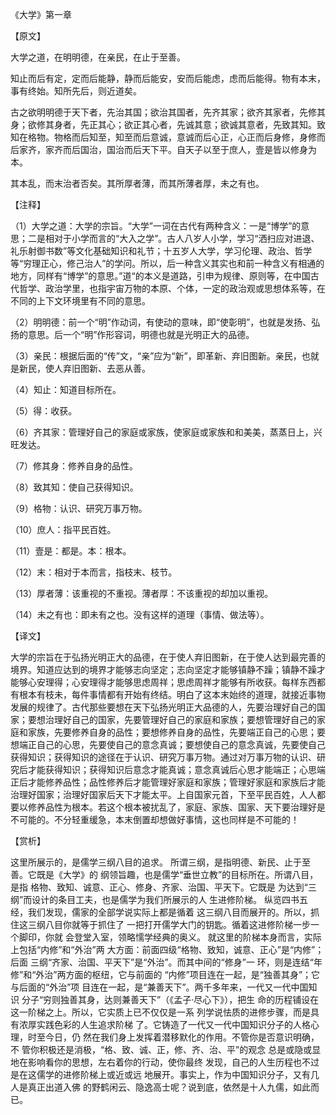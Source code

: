 

《大学》第一章

【原文】

大学之道，在明明德，在亲民，在止于至善。

知止而后有定，定而后能静，静而后能安，安而后能虑，虑而后能得。物有本末，事有终始。知所先后，则近道矣。

古之欲明明德于天下者，先治其国；欲治其国者，先齐其家；欲齐其家者，先修其身；欲修其身者，先正其心；欲正其心者，先诚其意；欲诚其意者，先致其知。致知在格物。物格而后知至，知至而后意诚，意诚而后心正，心正而后身修，身修而后家齐，家齐而后国治，国治而后天下平。自天子以至于庶人，壹是皆以修身为本。

其本乱，而末治者否矣。其所厚者薄，而其所薄者厚，未之有也。

【注释】

（1）大学之道：大学的宗旨。“大学”一词在古代有两种含义：一是“博学”的意思；二是相对于小学而言的“大入之学”。古人八岁人小学，学习“洒扫应对进退、礼乐射御书数”等文化基础知识和礼节；十五岁人大学，学习伦理、政治、哲学等“穷理正心，修己治人”的学问。所以，后一种含义其实也和前一种含义有相通的地方，同样有“博学”的意思。”道“的本义是道路，引申为规律、原则等，在中国古代哲学、政治学里，也指宇宙万物的本原、个体，一定的政治观或思想体系等，在不同的上下文环境里有不同的意思。

（2）明明德：前一个“明”作动词，有使动的意味，即“使彰明”，也就是发扬、弘扬的意思。后一个“明”作形容词，明德也就是光明正大的品德。

（3）亲民：根据后面的“传”文，“亲”应为“新”，即革新、弃旧图新。亲民，也就是新民，使人弃旧图新、去恶从善。

（4）知止：知道目标所在。

（5）得：收获。

（6）齐其家：管理好自己的家庭或家族，使家庭或家族和和美美，蒸蒸日上，兴旺发达。

（7）修其身：修养自身的品性。

（8）致其知：使自己获得知识。

（9）格物：认识、研究万事万物。

（10）庶人：指平民百姓。

（11）壹是：都是。本：根本。

（12）末：相对于本而言，指枝末、枝节。

（13）厚者薄：该重视的不重视。薄者厚：不该重视的却加以重视。

（14）未之有也：即未有之也。没有这样的道理（事情、做法等）。

【译文】

大学的宗旨在于弘扬光明正大的品德，在于使人弃旧图新，在于使人达到最完善的境界。知道应达到的境界才能够志向坚定；志向坚定才能够镇静不躁；镇静不躁才能够心安理得；心安理得才能够思虑周祥；思虑周祥才能够有所收获。每样东西都有根本有枝未，每件事情都有开始有终结。明白了这本末始终的道理，就接近事物发展的规律了。古代那些要想在天下弘扬光明正大品德的人，先要治理好自己的国家；要想治理好自己的国家，先要管理好自己的家庭和家族；要想管理好自己的家庭和家族，先要修养自身的品性；要想修养自身的品性，先要端正自己的心思；要想端正自己的心思，先要使自己的意念真诚；要想使自己的意念真诚，先要使自己获得知识；获得知识的途径在于认识、研究万事万物。通过对万事万物的认识、研究后才能获得知识；获得知识后意念才能真诚；意念真诚后心思才能端正；心思端正后才能修养品性；品性修养后才能管理好家庭和家族；管理好家庭和家族后才能治理好国家；治理好国家后天下才能太平。上自国家元首，下至平民百姓，人人都要以修养品性为根本。若这个根本被扰乱了，家庭、家族、国家、天下要治理好是不可能的。不分轻重缓急，本末倒置却想做好事情，这也同样是不可能的！

【赏析】

这里所展示的，是儒学三纲八目的追求。 所谓三纲，是指明德、新民、止于至善。它既是《大学》的 纲领旨趣，也是儒学“垂世立教”的目标所在。所谓八目，是指 格物、致知、诚意、正心、修身、齐家、治国、平天下。它既是 为达到“三纲”而设计的条目工夫，也是儒学为我们所展示的人 生进修阶梯。 纵览四书五经，我们发现，儒家的全部学说实际上都是循着 这三纲八目而展开的。所以，抓住这三纲八目你就等于抓住了 一把打开儒学大门的钥匙。循着这进修阶梯一步一个脚印，你就 会登堂入室，领略懦学经典的奥义。 就这里的阶梯本身而言，实际上包括“内修”和“外治”两 大方面：前面四级“格物、致知，诚意、正心”是“内修”；后面 三纲“齐家、治国、平天下”是“外治”。而其中间的“修身”一 环，则是连结“年修”和“外治”两方面的枢纽，它与前面的 “内修”项目连在一起，是“独善其身”；它与后面的“外治”项 目连在一起，是“兼善天下”。两千多年来，一代又一代中国知识 分子“穷则独善其身，达则兼善天下”（《孟子·尽心下》），把生 命的历程铺设在这一阶梯之上。所以，它实质上已不仅仅是一系 列学说怯质的进修步骤，而是具有浓厚实践色彩的人生追求阶梯 了。它铸造了一代又一代中国知识分子的人格心理，时至今日，仍 然在我们身上发挥着潜移默化的作用。不管你是否意识明确，不 管你积极还是消极，“格、致、诚、正，修、齐、治、平”的观念 总是或隐或显地在影响看你的思想，左右着你的行动，使你最终 发现，自己的人生历程也不过是在这儒学的进修阶梯上或近或远 地展开。事实上，作为中国知识分子，又有几人是真正出道入佛 的野鹤闲云、隐逸高士呢？说到底，依然是十人九儒，如此而已。

